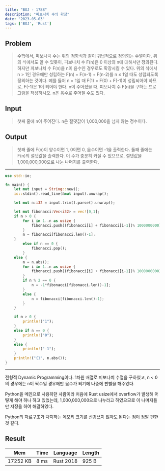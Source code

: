 ```yaml
---
title: "BOJ - 1788"
description: "피보나치 수의 확장"
date: "2023-05-03"
tags: ['BOJ', 'Rust']
---
```

## Problem
> 수학에서, 피보나치 수는 위의 점화식과 같이 귀납적으로 정의되는 수열이다. 위의 식에서도 알 수 있듯이, 피보나치 수 F(n)은 0 이상의 n에 대해서만 정의된다. 하지만 피보나치 수 F(n)을 n이 음수인 경우로도 확장시킬 수 있다. 위의 식에서 n > 1인 경우에만 성립하는 F(n) = F(n-1) + F(n-2)를 n ≤ 1일 때도 성립되도록 정의하는 것이다. 예를 들어 n = 1일 때 F(1) = F(0) + F(-1)이 성립되어야 하므로, F(-1)은 1이 되어야 한다. n이 주어졌을 때, 피보나치 수 F(n)을 구하는 프로그램을 작성하시오. n은 음수로 주어질 수도 있다.

## Input
> 첫째 줄에 n이 주어진다. n은 절댓값이 1,000,000을 넘지 않는 정수이다.

## Output
> 첫째 줄에 F(n)이 양수이면 1, 0이면 0, 음수이면 -1을 출력한다. 둘째 줄에는 F(n)의 절댓값을 출력한다. 이 수가 충분히 커질 수 있으므로, 절댓값을 1,000,000,000으로 나눈 나머지를 출력한다.

---
```rust
use std::io;

fn main() {
    let mut input = String::new();
    io::stdin().read_line(&mut input).unwrap();

    let mut n:i32 = input.trim().parse().unwrap();

    let mut fibonacci:Vec<i32> = vec![0,1];
    if n > 0 {
        for i in 1..n as usize {
            fibonacci.push((fibonacci[i] + fibonacci[i-1])% 1000000000);
        }
        n = fibonacci[fibonacci.len()-1];
    }
        else if n == 0 {
            fibonacci.pop();
        }
    else {
        n = n.abs();
        for i in 1..n as usize {
            fibonacci.push((fibonacci[i] + fibonacci[i-1])% 1000000000);
        }
        if n % 2 == 0 {
            n = -1*fibonacci[fibonacci.len()-1];
        }
        else {
            n = fibonacci[fibonacci.len()-1];
        }
    }

    if n > 0 {
        println!("1");
    }
    else if n == 0 {
        println!("0");
    }
    else {
        println!("-1");
    }
    println!("{}", n.abs());
}
```
---

전형적 Dynamic Programming이다. 1차원 배열로 피보나치 수열을 구하였고, n < 0의 경우에는 n이 짝수일 경우에만 음수가 되기에 나중에 판별을 해주었다.

Python을 메인으로 사용하던 사람이라 처음에 Rust usize에서 overflow가 발생해 어떻게 해야 하나 하고 있었는데, 1,000,000,000으로 나누라고 하였으므로 이 나머지들만 저장을 하여 해결하였다.

Python의 자료구조가 차지하는 메모리 크기를 신경쓰지 않아도 된다는 점이 정말 편한 것 같다.

## Result
| Mem                     | Time         | Language  | Length |
| ----------------------- | ------------ | --------- | ------ |
| 17252 KB                | 8 ms         | Rust 2018 | 925 B  |
